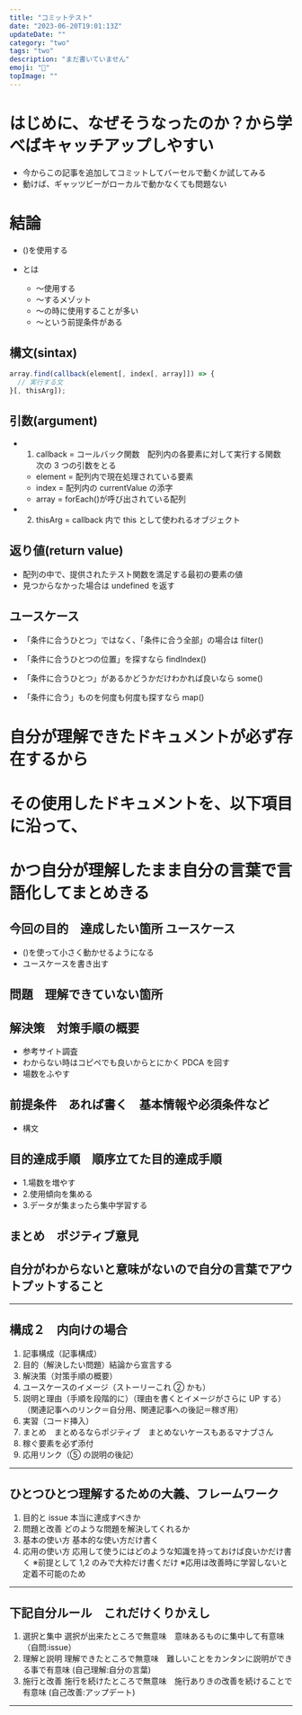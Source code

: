 ```yaml
---
title: "コミットテスト"
date: "2023-06-20T19:01:13Z"
updateDate: ""
category: "two"
tags: "two"
description: "まだ書いていません"
emoji: "🙂"
topImage: ""
---
```


# はじめに、なぜそうなったのか？から学べばキャッチアップしやすい

- 今からこの記事を追加してコミットしてバーセルで動くか試してみる
- 動けば、ギャッツビーがローカルで動かなくても問題ない

# 結論

- ()を使用する

- とは
  - 〜使用する
  - 〜するメゾット
  - 〜の時に使用することが多い
  - 〜という前提条件がある

## 構文(sintax)

```js
array.find(callback(element[, index[, array]]) => {
  // 実行する文
}[, thisArg]);
```

## 引数(argument)

- 1. callback = コールバック関数　配列内の各要素に対して実行する関数　次の 3 つの引数をとる
  - element = 配列内で現在処理されている要素
  - index = 配列内の currentValue の添字
  - array = forEach()が呼び出されている配列
- 2. thisArg = callback 内で this として使われるオブジェクト

## 返り値(return value)

- 配列の中で、提供されたテスト関数を満足する最初の要素の値
- 見つからなかった場合は undefined を返す

## ユースケース

- 「条件に合うひとつ」ではなく、「条件に合う全部」の場合は filter()

- 「条件に合うひとつの位置」を探すなら findIndex()

- 「条件に合うひとつ」があるかどうかだけわかれば良いなら some()

- 「条件に合う」ものを何度も何度も探すなら map()

# 自分が理解できたドキュメントが必ず存在するから

# その使用したドキュメントを、以下項目に沿って、

# かつ自分が理解したまま自分の言葉で言語化してまとめきる

## 今回の目的　達成したい箇所 ユースケース

- ()を使って小さく動かせるようになる
- ユースケースを書き出す

## 問題　理解できていない箇所

## 解決策　対策手順の概要

- 参考サイト調査
- わからない時はコピペでも良いからとにかく PDCA を回す
- 場数をふやす

## 前提条件　あれば書く　基本情報や必須条件など

- 構文

## 目的達成手順　順序立てた目的達成手順

- 1.場数を増やす
- 2.使用傾向を集める
- 3.データが集まったら集中学習する

## まとめ　ポジティブ意見

## 自分がわからないと意味がないので自分の言葉でアウトプットすること

---

## 構成２　内向けの場合

1. 記事構成（記事構成）
2. 目的（解決したい問題）結論から宣言する
3. 解決策（対策手順の概要）
4. ユースケースのイメージ（ストーリーこれ ② かも）
5. 説明と理由（手順を段階的に）（理由を書くとイメージがさらに UP する）（関連記事へのリンク＝自分用、関連記事への後記＝稼ぎ用）
6. 実習（コード挿入）
7. まとめ　まとめるならポジティブ　まとめないケースもあるマナブさん
8. 稼ぐ要素を必ず添付
9. 応用リンク（⑤ の説明の後記）

---

## ひとつひとつ理解するための大義、フレームワーク

1. 目的と issue 本当に達成すべきか
2. 問題と改善 どのような問題を解決してくれるか
3. 基本の使い方 基本的な使い方だけ書く
4. 応用の使い方 応用して使うにはどのような知識を持っておけば良いかだけ書く
   ※前提として 1,2 のみで大枠だけ書くだけ
   ※応用は改善時に学習しないと定着不可能のため

---

## 下記自分ルール　これだけくりかえし

1. 選択と集中 選択が出来たところで無意味　意味あるものに集中して有意味　（自問:issue）
2. 理解と説明 理解できたところで無意味　難しいことをカンタンに説明ができる事で有意味 (自己理解:自分の言葉)
3. 施行と改善 施行を続けたところで無意味　施行ありきの改善を続けることで有意味 (自己改善:アップデート)

---
